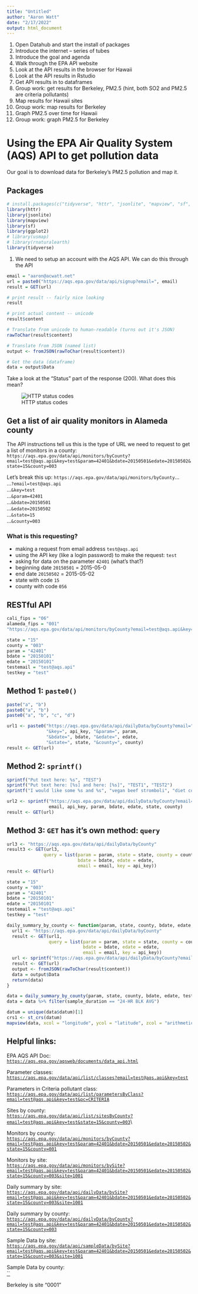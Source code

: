 ```yaml
---
title: "Untitled"
author: "Aaron Watt"
date: "2/17/2022"
output: html_document
---
```


1. Open Datahub and start the install of packages
2. Introduce the internet -- series of tubes
3. Introduce the goal and agenda
1. Walk through the EPA API website
2. Look at the API results in the browser for Hawaii
3. Look at the API results in Rstudio
4. Get API results in to dataframes
5. Group work: get results for Berkeley, PM2.5 (hint, both SO2 and PM2.5 are criteria pollutants)
5. Map results for Hawaii sites
6. Group work: map results for Berkeley
7. Graph PM2.5 over time for Hawaii
8. Group work: graph PM2.5 for Berkeley



# Using the EPA Air Quality System (AQS) API to get pollution data

Our goal is to download data for Berkeley's PM2.5 pollution and map it.

## Packages
```r
# install.packages(c("tidyverse", "httr", "jsonlite", "mapview", "sf", "usmap", "rnaturalearth"))
library(httr)
library(jsonlite)
library(mapview)
library(sf)
library(ggplot2)
# library(usmap)
# library(rnaturalearth)
library(tidyverse)
```


1. We need to setup an account with the AQS API. We can do this through the API
```r
email = "aaron@acwatt.net"
url = paste0("https://aqs.epa.gov/data/api/signup?email=", email)
result = GET(url)
```

```r
# print result -- fairly nice looking
result

# print actual content -- unicode
result$content

# Translate from unicode to human-readable (turns out it's JSON)
rawToChar(result$content)

# Translate from JSON (named list)
output <- fromJSON(rawToChar(result$content))

# Get the data (dataframe)
data = output$Data
```


Take a look at the "Status" part of the response (200). What does this mean?

![HTTP status codes](http_status_codes.jpeg)


## Get a list of air quality monitors in Alameda county

The API instructions tell us this is the type of URL we need to request to get a
list of monitors in a county:
`https://aqs.epa.gov/data/api/monitors/byCounty?email=test@aqs.api&key=test&param=42401&bdate=20150501&edate=20150502&state=15&county=003`


Let's break this up:
`https://aqs.epa.gov/data/api/monitors/byCounty`... \
...`?email=test@aqs.api` \
...`&key=test` \
...`&param=42401` \
...`&bdate=20150501` \
...`&edate=20150502` \
...`&state=15` \
...`&county=003`

### What is this requesting?
- making a request from email address `test@aqs.api`
- using the API key (like a login password) to make the request: `test`
- asking for data on the parameter `42401` (what's that?)
- beginning date `20150501` = 2015-05-0
- end date `20150502` = 2015-05-02
- state with code `15`
- county with code `056`


## RESTful API


```r
cali_fips = "06"
alameda_fips = "001"
"https://aqs.epa.gov/data/api/monitors/byCounty?email=test@aqs.api&key=test&param=42401&bdate=20150501&edate=20150502&state=15&county=056"
```



```r
state = "15"
county = "003"
param = "42401"
bdate = "20150101"
edate = "20150101"
testemail = "test@aqs.api"
testkey = "test"
```

## Method 1: `paste0()`
```r
paste("a", "b")
paste0("a", "b")
paste0("a", "b", "c", "d")
```


```r
url1 <- paste0("https://aqs.epa.gov/data/api/dailyData/byCounty?email=", email, 
               "&key=", api_key, "&param=", param, 
               "&bdate=", bdate, "&edate=", edate, 
               "&state=", state, "&county=", county)
result <- GET(url)
```




## Method 2: `sprintf()`
```r
sprintf("Put text here: %s", "TEST")
sprintf("Put text here: [%s] and here: [%s]", "TEST1", "TEST2")
sprintf("I would like some %s and %s", "vegan beef stromboli", "diet coke")
```

```r
url2 <- sprintf("https://aqs.epa.gov/data/api/dailyData/byCounty?email=%s&key=%s&param=%s&bdate=%s&edate=%s&state=%s&county=%s",
                email, api_key, param, bdate, edate, state, county)
result <- GET(url)
```



## Method 3: `GET` has it's own method: `query`

```r
url3 <- "https://aqs.epa.gov/data/api/dailyData/byCounty"
result3 <- GET(url3,
              query = list(param = param, state = state, county = county,
                           bdate = bdate, edate = edate, 
                           email = email, key = api_key))
result <- GET(url)
```






```r
state = "15"
county = "003"
param = "42401"
bdate = "20150101"
edate = "20150101"
testemail = "test@aqs.api"
testkey = "test"

daily_summary_by_county <- function(param, state, county, bdate, edate, email, api_key) {
  url1 <- "https://aqs.epa.gov/data/api/dailyData/byCounty"
  result <- GET(url1,
                query = list(param = param, state = state, county = county,
                             bdate = bdate, edate = edate, 
                             email = email, key = api_key))
  url <- sprintf("https://aqs.epa.gov/data/api/dailyData/byCounty?email=%s&key=%s&param=%s&bdate=%s&edate=%s&state=%s&county=%s", email, api_key, param, bdate, edate, state, county)
  result <- GET(url)
  output <- fromJSON(rawToChar(result$content))
  data = output$Data
  return(data)
}

data = daily_summary_by_county(param, state, county, bdate, edate, testemail, testkey)
data = data %>% filter(sample_duration == "24-HR BLK AVG")

datum = unique(data$datum)[1]
crs1 <- st_crs(datum)
mapview(data, xcol = "longitude", ycol = "latitude", zcol = "arithmetic_mean", crs = crs1, grid = FALSE)
```























## Helpful links:

EPA AQS API Doc:\
[`https://aqs.epa.gov/aqsweb/documents/data_api.html`](https://aqs.epa.gov/aqsweb/documents/data_api.html)

Parameter classes:\
[`https://aqs.epa.gov/data/api/list/classes?email=test@aqs.api&key=test`](https://aqs.epa.gov/data/api/list/classes?email=test@aqs.api&key=test)

Parameters in Criteria pollutant class:\
[`https://aqs.epa.gov/data/api/list/parametersByClass?email=test@aqs.api&key=test&pc=CRITERIA`](https://aqs.epa.gov/data/api/list/parametersByClass?email=test@aqs.api&key=test&pc=CRITERIA)\

Sites by county:\
[`https://aqs.epa.gov/data/api/list/sitesByCounty?email=test@aqs.api&key=test&state=15&county=003`](https://aqs.epa.gov/data/api/list/sitesByCounty?email=test@aqs.api&key=test&state=15&county=003)\\

Monitors by county:\
[`https://aqs.epa.gov/data/api/monitors/byCounty?email=test@aqs.api&key=test&param=42401&bdate=20150501&edate=20150502&state=15&county=001`](https://aqs.epa.gov/data/api/monitors/byCounty?email=test@aqs.api&key=test&param=42401&bdate=20150501&edate=20150502&state=15&county=001)

Monitors by site:\
[`https://aqs.epa.gov/data/api/monitors/bySite?email=test@aqs.api&key=test&param=42401&bdate=20150501&edate=20150502&state=15&county=003&site=1001`](https://aqs.epa.gov/data/api/monitors/bySite?email=test@aqs.api&key=test&param=42401&bdate=20150501&edate=20150502&state=15&county=003&site=1001)

Daily summary by site:\
[`https://aqs.epa.gov/data/api/dailyData/bySite?email=test@aqs.api&key=test&param=42401&bdate=20150501&edate=20150502&state=15&county=003&site=1001`](https://aqs.epa.gov/data/api/dailyData/bySite?email=test@aqs.api&key=test&param=42401&bdate=20150501&edate=20150502&state=15&county=003&site=1001)

Daily summary by county:\
[`https://aqs.epa.gov/data/api/dailyData/byCounty?email=test@aqs.api&key=test&param=42401&bdate=20150501&edate=20150502&state=15&county=003`](https://aqs.epa.gov/data/api/dailyData/byCounty?email=test@aqs.api&key=test&param=42401&bdate=20150501&edate=20150502&state=15&county=003)



Sample Data by site:\
[`https://aqs.epa.gov/data/api/sampleData/bySite?email=test@aqs.api&key=test&param=42401&bdate=20150501&edate=20150502&state=15&county=003&site=1001`]()

Sample Data by county:\
[``]()


Berkeley is site "0001"









